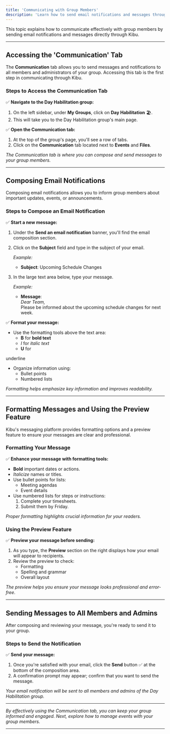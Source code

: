 ```yaml
---
title: 'Communicating with Group Members'
description: 'Learn how to send email notifications and messages through Kibu'
---
```


This topic explains how to communicate effectively with group members by sending email notifications and messages directly through Kibu.

---

## Accessing the 'Communication' Tab

The **Communication** tab allows you to send messages and notifications to all members and administrators of your group. Accessing this tab is the first step in communicating through Kibu.

### Steps to Access the Communication Tab

✅ **Navigate to the Day Habilitation group:**

1. On the left sidebar, under **My Groups**, click on **Day Habilitation** 🏖️.
2. This will take you to the Day Habilitation group's main page.

✅ **Open the Communication tab:**

1. At the top of the group's page, you'll see a row of tabs.
2. Click on the **Communication** tab located next to **Events** and **Files**.

*The Communication tab is where you can compose and send messages to your group members.*

---

## Composing Email Notifications

Composing email notifications allows you to inform group members about important updates, events, or announcements.

### Steps to Compose an Email Notification

✅ **Start a new message:**

1. Under the **Send an email notification** banner, you'll find the email composition section.
2. Click on the **Subject** field and type in the subject of your email.

   *Example:*  
   - **Subject**: Upcoming Schedule Changes

3. In the large text area below, type your message.

   *Example:*  
   - **Message**:  
     *Dear Team,*  
     Please be informed about the upcoming schedule changes for next week.

✅ **Format your message:**

- Use the formatting tools above the text area:
  - **B** for **bold text**
  - *I* for *italic text*
  - **U** for 

underline

- Organize information using:
  - Bullet points
  - Numbered lists

*Formatting helps emphasize key information and improves readability.*

---

## Formatting Messages and Using the Preview Feature

Kibu's messaging platform provides formatting options and a preview feature to ensure your messages are clear and professional.

### Formatting Your Message

✅ **Enhance your message with formatting tools:**

- **Bold** important dates or actions.
- *Italicize* names or titles.
- Use bullet points for lists:
  - Meeting agendas
  - Event details
- Use numbered lists for steps or instructions:
  1. Complete your timesheets.
  2. Submit them by Friday.

*Proper formatting highlights crucial information for your readers.*

### Using the Preview Feature

✅ **Preview your message before sending:**

1. As you type, the **Preview** section on the right displays how your email will appear to recipients.
2. Review the preview to check:
   - Formatting
   - Spelling and grammar
   - Overall layout

*The preview helps you ensure your message looks professional and error-free.*

---

## Sending Messages to All Members and Admins

After composing and reviewing your message, you're ready to send it to your group.

### Steps to Send the Notification

✅ **Send your message:**

1. Once you're satisfied with your email, click the **Send** button ✅ at the bottom of the composition area.
2. A confirmation prompt may appear; confirm that you want to send the message.

*Your email notification will be sent to all members and admins of the Day Habilitation group.*

---

*By effectively using the Communication tab, you can keep your group informed and engaged. Next, explore how to manage events with your group members.*

---